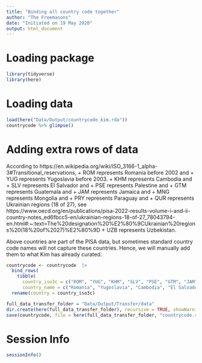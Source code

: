 ```yaml
---
title: "Binding all country code together"
author: "The Freemasons"
date: "Initiated on 19 May 2020"
output: html_document
---
```


# Loading package 
```r
library(tidyverse)
library(here)
```

# Loading data
```r
load(here("Data/Output/countrycode_kim.rda"))
countrycode %>% glimpse()
```

# Adding extra rows of data

According to https://en.wikipedia.org/wiki/ISO_3166-1_alpha-3#Transitional_reservations, 
+ ROM represents Romania before 2002 and 
+ YUG represents Yugoslavia before 2003. 
+ KHM represents Cambodia and
+ SLV represents El Salvador and
+ PSE represents Palestine and 
+ GTM represents Guatemala and
+ JAM represents Jamaica and
+ MNG represents Mongolia and
+ PRY represents Paraguay and
+ QUR represents Ukrainian regions (18 of 27), see https://www.oecd.org/en/publications/pisa-2022-results-volume-i-and-ii-country-notes_ed6fbcc5-en/ukrainian-regions-18-of-27_78043794-en.html#:~:text=The%20designation%20%E2%80%9CUkrainian%20regions%20(18%20of%2027)%E2%80%9D
+ UZB represents Uzbekistan.


Above countries are part of the PISA data, but sometimes standard country code names will not capture these countries. Hence, we will manually add them to what Kim has already curated. 

```r
countrycode <- countrycode  |>  
  bind_rows(
    tibble(
      country_iso3c = c("ROM", "YUG", "KHM", "SLV", "PSE", "GTM", "JAM", "MNG", "PRY", "QUR", "UZB"), 
      country_name = c("Romania", "Yugoslavia", "Cambodia", "El Salvador", "Palestine", "Guatemala", "Jamaica", "Mongolia", "Paraguay", "Ukrainian regions (18 of 27)", "Uzbekistan"))) |> 
  rename(country = country_iso3c)
```

```r
full_data_transfer_folder = "Data/Output/Transfer/data"
dir.create(here(full_data_transfer_folder), recursive = TRUE, showWarnings = FALSE)
save(countrycode, file = here(full_data_transfer_folder, "countrycode.rda"), compress = "xz")
```

# Session Info

```r
sessionInfo()
```